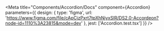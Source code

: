 
<Meta
  title="Components/Accordion/Docs"
  component={Accordion}
  parameters={{
    design: {
      type: 'figma',
      url: 'https://www.figma.com/file/cApCjzPxrt7tpXhNjyxSlR/DS2.0-Accordeon?node-id=1110%3A23815&mode=dev'
    },
    jest: ['Accordion.test.tsx']
  }}
/>

<Stories />
